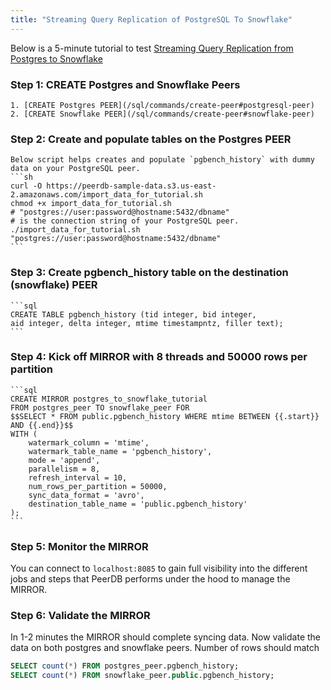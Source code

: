 ```yaml
---
title: "Streaming Query Replication of PostgreSQL To Snowflake"
---
```


Below is a 5-minute tutorial to test [Streaming Query Replication from Postgres to Snowflake](/usecases/realtime-streaming-of-query-results)

### Step 1: CREATE Postgres and Snowflake Peers

    1. [CREATE Postgres PEER](/sql/commands/create-peer#postgresql-peer)
    2. [CREATE Snowflake PEER](/sql/commands/create-peer#snowflake-peer)

### Step 2: Create and populate tables on the Postgres PEER

    Below script helps creates and populate `pgbench_history` with dummy data on your PostgreSQL peer.
    ```sh
    curl -O https://peerdb-sample-data.s3.us-east-2.amazonaws.com/import_data_for_tutorial.sh
    chmod +x import_data_for_tutorial.sh
    # "postgres://user:password@hostname:5432/dbname"
    # is the connection string of your PostgreSQL peer.
    ./import_data_for_tutorial.sh "postgres://user:password@hostname:5432/dbname"
    ```

### Step 3: Create pgbench_history table on the destination (snowflake) PEER

    ```sql
    CREATE TABLE pgbench_history (tid integer, bid integer,
    aid integer, delta integer, mtime timestampntz, filler text);
    ```

### Step 4: Kick off MIRROR with 8 threads and 50000 rows per partition

    ```sql
    CREATE MIRROR postgres_to_snowflake_tutorial
    FROM postgres_peer TO snowflake_peer FOR
    $$SELECT * FROM public.pgbench_history WHERE mtime BETWEEN {{.start}} AND {{.end}}$$
    WITH (
    	watermark_column = 'mtime',
    	watermark_table_name = 'pgbench_history',
    	mode = 'append',
    	parallelism = 8,
    	refresh_interval = 10,
    	num_rows_per_partition = 50000,
    	sync_data_format = 'avro',
    	destination_table_name = 'public.pgbench_history'
    );
    ```

### Step 5: Monitor the MIRROR

You can connect to `localhost:8085` to gain full visibility into the different jobs and steps that PeerDB performs under the hood to manage the MIRROR.

### Step 6: Validate the MIRROR

In 1-2 minutes the MIRROR should complete syncing data. Now validate the data on both postgres and snowflake peers. Number of rows should match

```sql
SELECT count(*) FROM postgres_peer.pgbench_history;
SELECT count(*) FROM snowflake_peer.public.pgbench_history;
```
